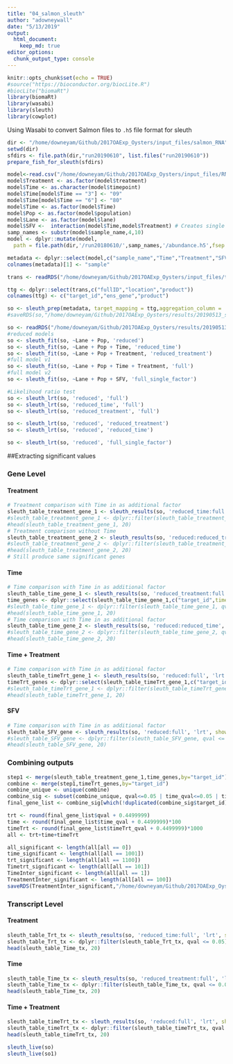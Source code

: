 ```yaml
---
title: "04_salmon_sleuth"
author: "adowneywall"
date: "5/13/2019"
output: 
  html_document:
    keep_md: true
editor_options: 
  chunk_output_type: console
---
```


```r
knitr::opts_chunk$set(echo = TRUE)
#source("https://bioconductor.org/biocLite.R")
#biocLite("biomaRt")
library(biomaRt)
library(wasabi)
library(sleuth)
library(cowplot)
```

Using Wasabi to convert Salmon files to ```.h5``` file format for sleuth
```r
dir <- "/home/downeyam/Github/2017OAExp_Oysters/input_files/salmon_RNA"
setwd(dir)
sfdirs <- file.path(dir,"run20190610", list.files("run20190610"))
prepare_fish_for_sleuth(sfdirs)
```


```r
model<-read.csv("/home/downeyam/Github/2017OAExp_Oysters/input_files/RNA/metadata_cvirginica_rna_meta.txt", header=TRUE)
model$Treatment <- as.factor(model$treatment)
model$Time <- as.character(model$timepoint)
model$Time[model$Time == "3"] <- "09"
model$Time[model$Time == "6"] <- "80"
model$Time <- as.factor(model$Time)
model$Pop <- as.factor(model$population)
model$Lane <- as.factor(model$lane)
model$SFV <-  interaction(model$Time,model$Treatment) # Creates single factor variable for combination of time and treatment
samp_names <- substr(model$sample_name,4,10)
model <- dplyr::mutate(model,
  path = file.path(dir,'/run20180610/',samp_names,'/abundance.h5',fsep = ""))

metadata <- dplyr::select(model,c("sample_name","Time","Treatment","SFV","Pop","Lane","path"))
colnames(metadata)[1] <- "sample"

trans <- readRDS("/home/downeyam/Github/2017OAExp_Oysters/input_files/transcriptome_fromGenome_table.RData")

ttg <- dplyr::select(trans,c("fullID","location","product"))
colnames(ttg) <- c("target_id","ens_gene","product")
```

```r
so <- sleuth_prep(metadata, target_mapping = ttg,aggregation_column = 'ens_gene', extra_bootstrap_summary = TRUE)
#saveRDS(so,"/home/downeyam/Github/2017OAExp_Oysters/results/20190513_sluethobject_fullmodelparameters.RData")
```

```r
so <- readRDS("/home/downeyam/Github/2017OAExp_Oysters/results/20190513_sluethobject_fullmodelparameters.RData")
#reduced models
so <- sleuth_fit(so, ~Lane + Pop, 'reduced')
so <- sleuth_fit(so, ~Lane + Pop + Time, 'reduced_time')
so <- sleuth_fit(so, ~Lane + Pop + Treatment, 'reduced_treatment')
#full model v1
so <- sleuth_fit(so, ~Lane + Pop + Time + Treatment, 'full')
#full model v2
so <- sleuth_fit(so, ~Lane + Pop + SFV, 'full_single_factor')

#Likelihood ratio test
so <- sleuth_lrt(so, 'reduced', 'full')
so <- sleuth_lrt(so, 'reduced_time', 'full')
so <- sleuth_lrt(so, 'reduced_treatment', 'full')

so <- sleuth_lrt(so, 'reduced', 'reduced_treatment')
so <- sleuth_lrt(so, 'reduced', 'reduced_time')

so <- sleuth_lrt(so, 'reduced', 'full_single_factor')
```

##Extracting significant values

### Gene Level

#### Treatment
```r
# Treatment comparison with Time in as additional factor
sleuth_table_treatment_gene_1 <- sleuth_results(so, 'reduced_time:full', 'lrt', show_all = FALSE)
#sleuth_table_treatment_gene_1 <- dplyr::filter(sleuth_table_treatment_gene_1, qval <= 0.05)
#head(sleuth_table_treatment_gene_1, 20)
# Treatment comparison without Time
sleuth_table_treatment_gene_2 <- sleuth_results(so, 'reduced:reduced_treatment', 'lrt', show_all = FALSE)
#sleuth_table_treatment_gene_2 <- dplyr::filter(sleuth_table_treatment_gene_2, qval <= 0.05)
#head(sleuth_table_treatment_gene_2, 20)
# Still produce same significant genes
```

#### Time
```r
# Time comparison with Time in as additional factor
sleuth_table_time_gene_1 <- sleuth_results(so, 'reduced_treatment:full', 'lrt', show_all = FALSE)
time_genes <- dplyr::select(sleuth_table_time_gene_1,c("target_id",time_qval="qval"))
#sleuth_table_time_gene_1 <- dplyr::filter(sleuth_table_time_gene_1, qval <= 0.05)
#head(sleuth_table_time_gene_1, 20)
# Time comparison with Time in as additional factor
sleuth_table_time_gene_2 <- sleuth_results(so, 'reduced:reduced_time', 'lrt', show_all = FALSE)
#sleuth_table_time_gene_2 <- dplyr::filter(sleuth_table_time_gene_2, qval <= 0.05)
#head(sleuth_table_time_gene_2, 20)
```

#### Time + Treatment
```r
# Time comparison with Time in as additional factor
sleuth_table_timeTrt_gene_1 <- sleuth_results(so, 'reduced:full', 'lrt', show_all = FALSE)
timeTrt_genes <- dplyr::select(sleuth_table_timeTrt_gene_1,c("target_id",timeTrt_qval="qval"))
#sleuth_table_timeTrt_gene_1 <- dplyr::filter(sleuth_table_timeTrt_gene_1, qval <= 0.05)
#head(sleuth_table_timeTrt_gene_1, 20)
```

#### SFV
```r
# Time comparison with Time in as additional factor
sleuth_table_SFV_gene <- sleuth_results(so, 'reduced:full', 'lrt', show_all = FALSE)
#sleuth_table_SFV_gene <- dplyr::filter(sleuth_table_SFV_gene, qval <= 0.05)
#head(sleuth_table_SFV_gene, 20)
```

### Combining outputs
```r
step1 <- merge(sleuth_table_treatment_gene_1,time_genes,by="target_id")
combine <- merge(step1,timeTrt_genes,by="target_id")
combine_unique <- unique(combine)
combine_sig <- subset(combine_unique, qval<=0.05 | time_qval<=0.05 | timeTrt_qval<=0.05)
final_gene_list <- combine_sig[which(!duplicated(combine_sig$target_id)),]

trt <- round(final_gene_list$qval + 0.4499999)
time <- round(final_gene_list$time_qval + 0.4499999)*100
timeTrt <- round(final_gene_list$timeTrt_qval + 0.4499999)*1000
all <- trt+time+timeTrt

all_significant <- length(all[all == 0])
time_significant <- length(all[all == 1001])
trt_significant <- length(all[all == 1100])
Timetrt_significant <- length(all[all == 101])
TimeInter_significant <- length(all[all == 1])
TreatmentInter_significant <- length(all[all == 100])
saveRDS(TreatmentInter_significant,"/home/downeyam/Github/2017OAExp_Oysters/results/20190513")
```

### Transcript Level  

#### Treatment
```r
sleuth_table_Trt_tx <- sleuth_results(so, 'reduced_time:full', 'lrt', show_all = FALSE, pval_aggregate = FALSE)
sleuth_table_Trt_tx <- dplyr::filter(sleuth_table_Trt_tx, qval <= 0.05)
head(sleuth_table_Time_tx, 20)
```

#### Time 
```r
sleuth_table_Time_tx <- sleuth_results(so, 'reduced_treatment:full', 'lrt', show_all = FALSE, pval_aggregate = FALSE)
sleuth_table_Time_tx <- dplyr::filter(sleuth_table_Time_tx, qval <= 0.05)
head(sleuth_table_Time_tx, 20)
```

#### Time + Treatment 
```r
sleuth_table_timeTrt_tx <- sleuth_results(so, 'reduced:full', 'lrt', show_all = FALSE, pval_aggregate = FALSE)
sleuth_table_timeTrt_tx <- dplyr::filter(sleuth_table_timeTrt_tx, qval <= 0.05)
head(sleuth_table_timeTrt_tx, 20)
```

```r
sleuth_live(so)
sleuth_live(so1)
```
